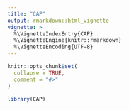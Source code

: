 ```yaml
---
title: "CAP"
output: rmarkdown::html_vignette
vignette: >
  %\VignetteIndexEntry{CAP}
  %\VignetteEngine{knitr::rmarkdown}
  %\VignetteEncoding{UTF-8}
---
```


```r
knitr::opts_chunk$set(
  collapse = TRUE,
  comment = "#>"
)
```

```r
library(CAP)
```
